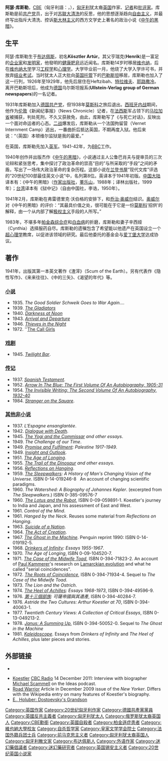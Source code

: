 '''阿瑟·库斯勒'''，[[CBE|CBE]]（匈牙利語：{{lang|hu|Arthur Koestler}}，{{bd|1905年|9月5日|1983年|3月3日|catIdx=Koestler}}），[[匈牙利|匈牙利]]犹太裔[[英国|英国]]作家、[[记者|记者]]和[[批评家|批评家]]。库斯勒是前[[共产党|共产党]]员，出于对[[苏联|苏联]][[大清洗|大清洗]]的反思，他的思想逐渐趋向[[自由主义|自由主义]]，并最终写出指斥大清洗、控诉[[斯大林主义|斯大林主义]]的西方文学史上著名的政治小说《[[中午的黑暗|中午的黑暗]]》。

==生平==
阿瑟·库斯勒生于[[布达佩斯|布达佩斯]]，初名'''Kösztler Artúr'''。其父亨瑞克('''Henrik''')是一富足的[[企业家|企业家]]和[[发明家|发明家]]，他發明的[[健康肥皂|健康肥皂]]远近闻名。库斯勒14岁时移居[[维也纳|维也纳]]，后在[[维也纳大学|维也纳大学]]学习[[工程学|工程学]]和[[心理学|心理学]]。大学毕业前一月，他烧了大学入学许可书，并放弃[[结业考试|结业考试]]。当时犹太人正大批向[[英国|英国]][[委任統治|托管]]下的[[巴勒斯坦|巴勒斯坦]]移居，库斯勒也加入了这一行列，1926年至1929年，他先后居住在Heftzibah、[[特拉维夫|特拉维夫]]、[[耶路撒冷|耶路撒冷]]。离开巴勒斯坦后，他成为[[德国|德国]]乌尔斯坦报系('''Ullstein-Verlag group of German newspapers''')的一名记者。

1931年库斯勒加入[[德国共产党|德国共产党]]，但1938年[[莫斯科|莫斯科]]之旅后退出。[[西班牙内战|西班牙内战]]期间，他作为[[伦敦|伦敦]]《新闻纪事报》（News Chronicle）记者，在[[法西斯|法西斯]]军占领下的[[马拉加省|马拉加省]]被捕获，判处死刑，不久又获赦免，由此，库斯勒写了《与死亡对话》，反映出一个面对命运者的心态。[[二战|二战]]爆发后，库斯勒从一个法国拘留营（Vernet Internment Camp）逃出，一番曲折后抵达英国，不期再度入狱。他后来说：“（英国）本顿维尔监狱是我的最爱。”

在英国，库斯勒先加入[[英國軍隊|英军]]。1941-42年，为[[BBC|BBC]]工作。

1940年创作并出版杰作《[[中午的黑暗|中午的黑暗]]》，小说通过主人公鲁巴肖夫与提审员的三次论辩和紧张思考，集中探讨了政治革命的崇高“目的”与所采取的“手段”之间的矛盾，写出了一场伟大政治革命的复杂历程。这部小说在[[兰登书屋|兰登书屋]]“现代文库”评选的“20世纪100部最佳英文小说”中，名列第8位。英译本于1941年初版。[[中国大陆|中国大陆]]译本有：《中午的黑暗》（[[作家出版社|作家出版社]]，[[董乐山|董乐山]]，1988年；译林出版社，1999年）；[[台湾|台湾]]译本有《狱中记》（自由中国社，李诰，1950年）。

1941年2月，库斯勒在弗雷德里克·沃伯格的安排下，和[[乔治·奥威尔|乔治·奥威尔]]结识。[[奥威尔|奥威尔]]对《中午的黑暗》的评价：“其最具价值之处，很可能在于它是一份[[莫斯科|莫斯科]]‘招供’的解释，由一个从内部了解[[极权主义|极权主义]]手段的人所写。”

1983年，不堪多年[[帕金森氏症|帕金森综合症]]和[[白血病|白血病]]的折磨，库斯勒和妻子辛西娅（Cynthia）选择服药自尽。库斯勒的遗嘱包含了希望能以他遗产在英国设立一个[[超心理学|超心理学]]教席，以促进该领域的研究。最后他委托的基金会与[[爱丁堡大学|爱丁堡大学]]达成协议。

==著作==
1941年，出版其第一本英文著作《渣滓》（Scum of the Earth）。另有代表作《隐性写作》、《来来往往》、《中的三矢》、《渴望的年代》等。

===[[小说|小说]]===
* 1935. ''The Good Soldier Schweik Goes to War Again....''
* 1939. ''[[The_Gladiators_(book)|The Gladiators]]''
* 1940. ''[[中午的黑暗|Darkness at Noon]]''
* 1943. ''[[Arrival_and_Departure|Arrival and Departure]]''
* 1946. ''[[Thieves_in_the_Night_(novel)|Thieves in the Night]]''
* 1972. ''[[The_Call_Girls|The Call Girls]]

===[[戏剧|戏剧]]===
* 1945. ''[[Twilight_Bar|Twilight Bar]]''.

===[[传记|传记]]===
* 1937. ''[[Spanish_Testament|Spanish Testament]]''.
* 1952. ''[[Arrow_in_the_Blue|Arrow In The Blue: The First Volume Of An Autobiography, 1905-31]]''
* 1954. ''[[The_Invisible_Writing|The Invisible Writing: The Second Volume Of An Autobiography, 1932-40]]''
* 1984. ''[[Stranger_on_the_Square|Stranger on the Square]]''.

===[[其他非小说|其他非小说]]===
* 1937. ''L'Espagne ensanglantée''.
* 1942. ''[[Dialogue_with_Death|Dialogue with Death]]''.
* 1945. ''[[The_Yogi_and_the_Commissar|The Yogi and the Commissar]] and other essays''.
* 1949. ''The Challenge of our Time''.
* 1949. ''[[Promise_and_Fulfilment|Promise and Fulfilment]]: Palestine 1917-1949''.
* 1949. ''[[Insight_and_Outlook|Insight and Outlook]]''.
* 1951. ''[[The_Age_of_Longing|The Age of Longing]]''.
* 1955. ''[[The_Trail_of_the_Dinosaur|The Trail of the Dinosaur]] and other essays''.
* 1956. ''[[Reflections_on_Hanging|Reflections on Hanging]]''.
* 1959. ''[[The_Sleepwalkers|The Sleepwalkers]]: A History of Man's Changing Vision of the Universe''. ISBN 0-14-019246-8   An account of changing scientific paradigms.
* 1960. ''The Watershed: A Biography of Johannes Kepler''. (excerpted from ''The Sleepwalkers''.) ISBN 0-385-09576-7
* 1960. ''[[The_Lotus_and_the_Robot|The Lotus and the Robot]]'', ISBN 0-09-059891-1. Koestler's journey to India and Japan, and his assessment of East and West.
* 1961. ''Control of the Mind''.
* 1961. ''Hanged by the Neck''. Reuses some material from ''Reflections on Hanging''.
* 1963. ''[[Suicide_of_a_Nation|Suicide of a Nation]]''.
* 1964. ''[[The_Act_of_Creation|The Act of Creation]]''.
* 1967. ''[[The_Ghost_in_the_Machine|The Ghost in the Machine]]''. Penguin reprint 1990: ISBN 0-14-019192-5.
* 1968. ''[[Drinkers_of_Infinity|Drinkers of Infinity]]: Essays 1955-1967''.
* 1970. ''The Age of Longing'', ISBN 0-09-104520-7.
* 1971. ''[[The_Case_of_the_Midwife_Toad|The Case of the Midwife Toad]]'', ISBN 0-394-71823-2. An account of [[Paul_Kammerer|Paul Kammerer]]'s research on [[Lamarckism|Lamarckian evolution]] and what he called "serial coincidences".
* 1972. ''[[The_Roots_of_Coincidence|The Roots of Coincidence]]'', ISBN 0-394-71934-4. Sequel to ''The Case of the Midwife Toad''.
* 1973. ''The Lion and the Ostrich''.
* 1974. ''[[The_Heel_of_Achilles_(essays)|The Heel of Achilles]]: Essays 1968-1973'', ISBN 0-394-49596-9.
* 1976. ''[[第十三個部族|第十三個部族]]: 可薩帝國與其遺產'', ISBN 0-394-40284-7.
* 1976. ''Astride the Two Cultures: Arthur Koestler at 70'', ISBN 0-394-40063-1.
* 1977. ''Twentieth Century Views: A Collection of Critical Essays'', ISBN 0-13-049213-2.
* 1978. ''[[Janus:_A_Summing_Up|Janus: A Summing Up]]'', ISBN 0-394-50052-0. Sequel to ''The Ghost in the Machine''
* 1981. ''[[Kaleidoscope_(Koestler)|Kaleidoscope]]''. Essays from ''Drinkers of Infinity'' and ''The Heel of Achilles'', plus later pieces and stories.

==外部链接==
* {{Internet Archive author |sname=Koestler}}
{{sisterlinks|d=Q78494|n=no|b=no|v=no|voy=no|s=no|wikt=no|species=no|m=no|mw=no|commons=Category:Arthur Koestler}}
* [http://www.cbc.ca/video/#/Radio/1447825254/ID=2176680475 Koestler] {{Wayback|url=http://www.cbc.ca/video/#/Radio/1447825254/ID=2176680475 |date=20110120105840 }} [[CBC_Radio|CBC Radio]] 14 December 2011: Interview with biographer [[Michael_Scammell|Michael Scammell]] on the Ideas podcast.
* [http://www.newyorker.com/arts/critics/atlarge/2009/12/21/091221crat_atlarge_menand?currentPage=all Road Warrior] {{Wayback|url=http://www.newyorker.com/arts/critics/atlarge/2009/12/21/091221crat_atlarge_menand?currentPage=all |date=20140708162310 }} Article in December 2009 issue of the ''New Yorker''. Differs with the Wikipedia entry on many features of Koestler's biography.
* [https://web.archive.org/web/20121106055150/http://www.highbeam.com/doc/1G1-141212982.html E., Holuber: Dostoevsky's Grandson]
{{DEFAULTSORT:Koestler, Arthur}}
[[Category:英国作家|Category:英国作家]]
[[Category:20世纪匈牙利作家|Category:20世纪匈牙利作家]]
[[Category:德國共產黨黨員|Category:德國共產黨黨員]]
[[Category:英國反共主義者|Category:英國反共主義者]]
[[Category:匈牙利犹太人|Category:匈牙利犹太人]]
[[Category:俄罗斯犹太裔英国人|Category:俄罗斯犹太裔英国人]]
[[Category:CBE勳銜|Category:CBE勳銜]]
[[Category:英國自殺者|Category:英國自殺者]]
[[Category:柏金遜症患者|Category:柏金遜症患者]]
[[Category:維也納大學校友|Category:維也納大學校友]]
[[Category:自杀哲学家|Category:自杀哲学家]]
[[Category:皇家文学学会院士|Category:皇家文学学会院士]]
[[Category:法国外籍兵团士兵|Category:法国外籍兵团士兵]]
[[Category:前马克思主义者|Category:前马克思主义者]]
[[Category:匈牙利犹太裔英国人|Category:匈牙利犹太裔英国人]]
[[Category:匈牙利散文家|Category:匈牙利散文家]]
[[Category:布达佩斯人|Category:布达佩斯人]]
[[Category:外语作家|Category:外语作家]]
[[Category:迷幻藥倡議者|Category:迷幻藥倡議者]]
[[Category:迷幻藥研究者|Category:迷幻藥研究者]]
[[Category:英国锡安主义者|Category:英国锡安主义者]]
[[Category:20世纪英国小说家|Category:20世纪英国小说家]]